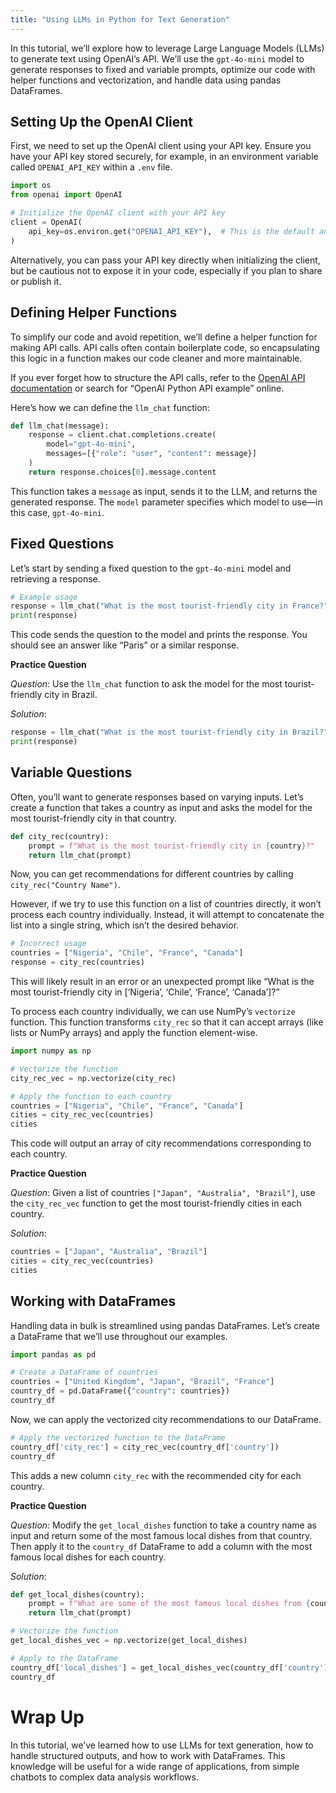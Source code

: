 ```yaml
---
title: "Using LLMs in Python for Text Generation"
--- 
```


In this tutorial, we'll explore how to leverage Large Language Models (LLMs) to generate text using OpenAI's API. We'll use the `gpt-4o-mini` model to generate responses to fixed and variable prompts, optimize our code with helper functions and vectorization, and handle data using pandas DataFrames.

## Setting Up the OpenAI Client

First, we need to set up the OpenAI client using your API key. Ensure you have your API key stored securely, for example, in an environment variable called `OPENAI_API_KEY` within a `.env` file.

```python
import os
from openai import OpenAI

# Initialize the OpenAI client with your API key
client = OpenAI(
    api_key=os.environ.get("OPENAI_API_KEY"),  # This is the default and can be omitted
)
```


Alternatively, you can pass your API key directly when initializing the client, but be cautious not to expose it in your code, especially if you plan to share or publish it.

## Defining Helper Functions

To simplify our code and avoid repetition, we'll define a helper function for making API calls. API calls often contain boilerplate code, so encapsulating this logic in a function makes our code cleaner and more maintainable.

If you ever forget how to structure the API calls, refer to the [OpenAI API documentation](https://platform.openai.com/docs/api-reference/introduction) or search for "OpenAI Python API example" online.

Here's how we can define the `llm_chat` function:

```python
def llm_chat(message):
    response = client.chat.completions.create(
        model="gpt-4o-mini",
        messages=[{"role": "user", "content": message}]
    )
    return response.choices[0].message.content
```

This function takes a `message` as input, sends it to the LLM, and returns the generated response. The `model` parameter specifies which model to use—in this case, `gpt-4o-mini`.

## Fixed Questions

Let's start by sending a fixed question to the `gpt-4o-mini` model and retrieving a response.

```python
# Example usage
response = llm_chat("What is the most tourist-friendly city in France?")
print(response)
```

This code sends the question to the model and prints the response. You should see an answer like "Paris" or a similar response.

**Practice Question**

*Question*: Use the `llm_chat` function to ask the model for the most tourist-friendly city in Brazil.

*Solution*:

```python
response = llm_chat("What is the most tourist-friendly city in Brazil?")
print(response)
```

## Variable Questions

Often, you'll want to generate responses based on varying inputs. Let's create a function that takes a country as input and asks the model for the most tourist-friendly city in that country.

```python
def city_rec(country):
    prompt = f"What is the most tourist-friendly city in {country}?"
    return llm_chat(prompt)
```

Now, you can get recommendations for different countries by calling `city_rec("Country Name")`.

However, if we try to use this function on a list of countries directly, it won't process each country individually. Instead, it will attempt to concatenate the list into a single string, which isn't the desired behavior.

```python
# Incorrect usage
countries = ["Nigeria", "Chile", "France", "Canada"]
response = city_rec(countries)
```

This will likely result in an error or an unexpected prompt like "What is the most tourist-friendly city in ['Nigeria', 'Chile', 'France', 'Canada']?"

To process each country individually, we can use NumPy's `vectorize` function. This function transforms `city_rec` so that it can accept arrays (like lists or NumPy arrays) and apply the function element-wise.

```python
import numpy as np

# Vectorize the function
city_rec_vec = np.vectorize(city_rec)

# Apply the function to each country
countries = ["Nigeria", "Chile", "France", "Canada"]
cities = city_rec_vec(countries)
cities
```

This code will output an array of city recommendations corresponding to each country.

**Practice Question**

*Question*: Given a list of countries `["Japan", "Australia", "Brazil"]`, use the `city_rec_vec` function to get the most tourist-friendly cities in each country.

*Solution*:

```python
countries = ["Japan", "Australia", "Brazil"]
cities = city_rec_vec(countries)
cities
```

## Working with DataFrames

Handling data in bulk is streamlined using pandas DataFrames. Let's create a DataFrame that we'll use throughout our examples.

```python
import pandas as pd

# Create a DataFrame of countries
countries = ["United Kingdom", "Japan", "Brazil", "France"]
country_df = pd.DataFrame({"country": countries})
country_df
```

Now, we can apply the vectorized city recommendations to our DataFrame.

```python
# Apply the vectorized function to the DataFrame
country_df['city_rec'] = city_rec_vec(country_df['country'])
country_df
```

This adds a new column `city_rec` with the recommended city for each country.

**Practice Question**

*Question*: Modify the `get_local_dishes` function to take a country name as input and return some of the most famous local dishes from that country. Then apply it to the `country_df` DataFrame to add a column with the most famous local dishes for each country.

*Solution*:

```python
def get_local_dishes(country):
    prompt = f"What are some of the most famous local dishes from {country}?"
    return llm_chat(prompt)

# Vectorize the function
get_local_dishes_vec = np.vectorize(get_local_dishes)

# Apply to the DataFrame
country_df['local_dishes'] = get_local_dishes_vec(country_df['country'])
country_df
```


# Wrap Up

In this tutorial, we've learned how to use LLMs for text generation, how to handle structured outputs, and how to work with DataFrames. This knowledge will be useful for a wide range of applications, from simple chatbots to complex data analysis workflows.